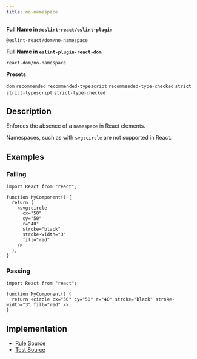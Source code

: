 ```yaml
---
title: no-namespace
---
```


**Full Name in `@eslint-react/eslint-plugin`**

```plain copy
@eslint-react/dom/no-namespace
```

**Full Name in `eslint-plugin-react-dom`**

```plain copy
react-dom/no-namespace
```

**Presets**

`dom`
`recommended`
`recommended-typescript`
`recommended-type-checked`
`strict`
`strict-typescript`
`strict-type-checked`

## Description

Enforces the absence of a `namespace` in React elements.

Namespaces, such as with `svg:circle` are not supported in React.

## Examples

### Failing

```tsx
import React from "react";

function MyComponent() {
  return (
    <svg:circle
      cx="50"
      cy="50"
      r="40"
      stroke="black"
      stroke-width="3"
      fill="red"
    />
  );
}
```

### Passing

```tsx
import React from "react";

function MyComponent() {
  return <circle cx="50" cy="50" r="40" stroke="black" stroke-width="3" fill="red" />;
}
```

## Implementation

- [Rule Source](https://github.com/Rel1cx/eslint-react/tree/main/packages/plugins/eslint-plugin-react-dom/src/rules/no-namespace.ts)
- [Test Source](https://github.com/Rel1cx/eslint-react/tree/main/packages/plugins/eslint-plugin-react-dom/src/rules/no-namespace.spec.ts)
